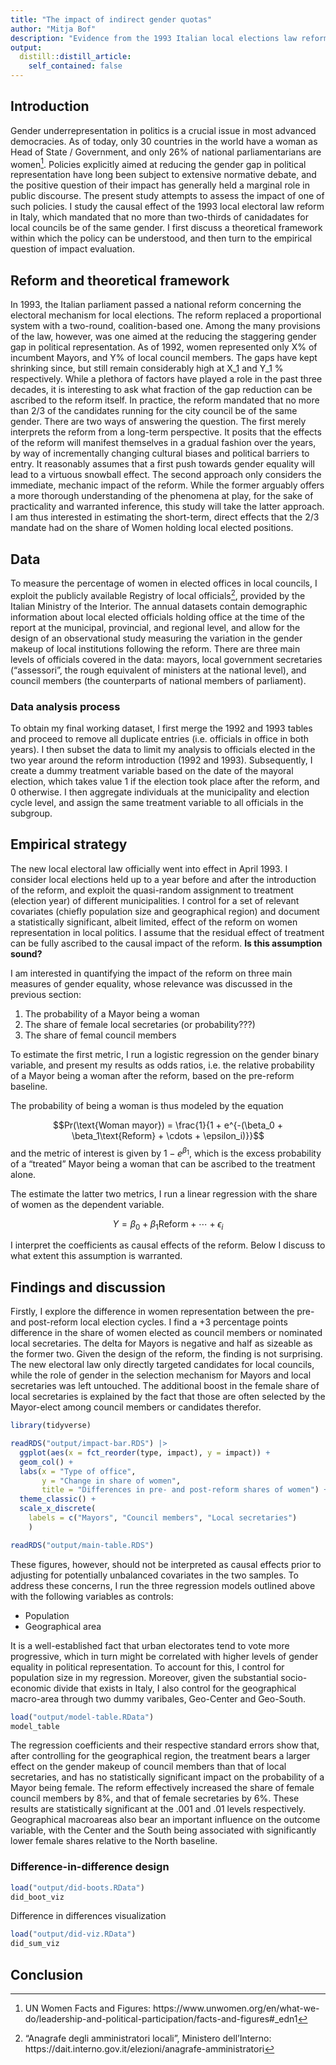 ```yaml
---
title: "The impact of indirect gender quotas"
author: "Mitja Bof"
description: "Evidence from the 1993 Italian local elections law reform"
output:
  distill::distill_article:
    self_contained: false
---
```




## Introduction

Gender underrepresentation in politics is a crucial issue in most advanced democracies. As of today, only 30 countries in the world have a woman as Head of State / Government, and only 26\% of national parliamentarians are women^[UN Women Facts and Figures: https://www.unwomen.org/en/what-we-do/leadership-and-political-participation/facts-and-figures#_edn1]. Policies explicitly aimed at reducing the gender gap in political representation have long been subject to extensive normative debate, and the positive question of their impact has generally held a marginal role in public discourse. The present study attempts to assess the impact of one of such policies. I study the causal effect of the 1993 local electoral law reform in Italy, which mandated that no more than two-thirds of canidadates for local councils be of the same gender. I first discuss a theoretical framework within which the policy can be understood, and then turn to the empirical question of impact evaluation.


## Reform and theoretical framework

In 1993, the Italian parliament passed a national reform concerning the electoral mechanism for local elections. The reform replaced a proportional system with a two-round, coalition-based one. Among the many provisions of the law, however, was one aimed at the reducing the staggering gender gap in political representation. As of 1992, women represented only X\% of incumbent Mayors, and Y\% of local council members. The gaps have kept shrinking since, but still remain considerably high at X_1 and Y_1 \% respectively. While a plethora of factors have played a role in the past three decades, it is interesting to ask what fraction of the gap reduction can be ascribed to the reform itself. In practice, the reform mandated that no more than 2/3 of the candidates running for the city council be of the same gender. 
There are two ways of answering the question. The first merely interprets the reform from a long-term perspective. It posits that the effects of the reform will manifest themselves in a gradual fashion over the years, by way of incrementally changing cultural biases and political barriers to entry. It reasonably assumes that a first push towards gender equality will lead to a virtuous snowball effect.
The second approach only considers the immediate, mechanic impact of the reform. While the former arguably offers a more thorough understanding of the phenomena at play, for the sake of practicality and warranted inference, this study will take the latter approach. I am thus interested in estimating the short-term, direct effects that the 2/3 mandate had on the share of Women holding local elected positions. 

## Data

To measure the percentage of women in elected offices in local councils, I exploit the publicly available Registry of local officials^["Anagrafe degli amministratori locali", Ministero dell'Interno: https://dait.interno.gov.it/elezioni/anagrafe-amministratori], provided by the Italian Ministry of the Interior. The annual datasets contain demographic information about local elected officials holding office at the time of the report at the municipal, provincial, and regional level, and allow for the design of an observational study measuring the variation in the gender makeup of local institutions following the reform. There are three main levels of officials covered in the data: mayors, local government secretaries ("assessori", the rough equivalent of ministers at the national level), and council members (the counterparts of national members of parliament). 

### Data analysis process

To obtain my final working dataset, I first merge the 1992 and 1993 tables and proceed to remove all duplicate entries (i.e. officials in office in both years). I then subset the data to limit my analysis to officials elected in the two year around the reform introduction (1992 and 1993). Subsequently, I create a dummy treatment variable based on the date of the mayoral election, which takes value 1 if the election took place after the reform, and 0 otherwise. I then aggregate individuals at the municipality and election cycle level, and assign the same treatment variable to all officials in the subgroup.

## Empirical strategy

The new local electoral law officially went into effect in April 1993. I consider local elections held up to a year before and after the introduction of the reform, and exploit the quasi-random assignment to treatment (election year) of different municipalities. I control for a set of relevant covariates (chiefly population size and geographical region) and document a statistically significant, albeit limited, effect of the reform on women representation in local politics.
I assume that the residual effect of treatment can be fully ascribed to the causal impact of the reform. **Is this assumption sound?**

I am interested in quantifying the impact of the reform on three main measures of gender equality, whose relevance was discussed in the previous section:

1. The probability of a Mayor being a woman
2. The share of female local secretaries (or probability???)
3. The share of femal council members

To estimate the first metric, I run a logistic regression on the gender binary variable, and present my results as odds ratios, i.e. the relative probability of a Mayor being a woman after the reform, based on the pre-reform baseline.

The probability of being a woman is thus modeled by the equation

$$Pr(\text{Woman mayor}) = \frac{1}{1 + e^{-(\beta_0 + \beta_1\text{Reform} + \cdots + \epsilon_i)}}$$
and the metric of interest is given by $1 - e^{\beta_1}$, which is the excess probability of a "treated" Mayor being a woman that can be ascribed to the treatment alone.

The estimate the latter two metrics, I run a linear regression with the share of women as the dependent variable.

$$Y = \beta_0 + \beta_1\text{Reform} + \cdots + \epsilon_i$$

I interpret the coefficients as causal effects of the reform. Below I discuss to what extent this assumption is warranted.



## Findings and discussion

Firstly, I explore the difference in women representation between the pre- and post-reform local election cycles. I find a +3 percentage points difference in the share of women elected as council members or nominated local secretaries. The delta for Mayors is negative and half as sizeable as the former two. Given the design of the reform, the finding is not surprising. The new electoral law only directly targeted candidates for local councils, while the role of gender in the selection mechanism for Mayors and local secretaries was left untouched. The additional boost in the female share of local secretaries is explained by the fact that those are often selected by the Mayor-elect among council members or candidates therefor.


```r
library(tidyverse)

readRDS("output/impact-bar.RDS") |>
  ggplot(aes(x = fct_reorder(type, impact), y = impact)) + 
  geom_col() + 
  labs(x = "Type of office",
       y = "Change in share of women", 
       title = "Differences in pre- and post-reform shares of women") + 
  theme_classic() + 
  scale_x_discrete(
    labels = c("Mayors", "Council members", "Local secretaries")
    )

readRDS("output/main-table.RDS")
```

These figures, however, should not be interpreted as causal effects prior to adjusting for potentially unbalanced covariates in the two samples.
To address these concerns, I run the three regression models outlined above with the following variables as controls:

+ Population
+ Geographical area

It is a well-established fact that urban electorates tend to vote more progressive, which in turn might be correlated with higher levels of gender equality in political representation. To account for this, I control for population size in my regression.
Moreover, given the substantial socio-economic divide that exists in Italy, I also control for the geographical macro-area through two dummy varibales, Geo-Center and Geo-South.

```r
load("output/model-table.RData")
model_table
```

The regression coefficients and their respective standard errors show that, after controlling for the geographical region, the treatment bears a larger effect on the gender makeup of council members than that of local secretaries, and has no statistically significant impact on the probability of a Mayor being female.
The reform effectively increased the share of female council members by 8\%, and that of female secretaries by 6\%. These results are statistically significant at the .001 and .01 levels respectively.
Geographical macroareas also bear an important influence on the outcome variable, with the Center and the South being associated with significantly lower female shares relative to the North baseline.

### Difference-in-difference design

```r
load("output/did-boots.RData")
did_boot_viz
```
Difference in differences visualization

```r
load("output/did-viz.RData")
did_sum_viz
```


## Conclusion

